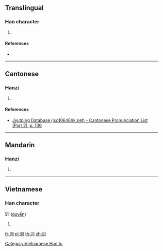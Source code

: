 ==Translingual==

===Han character===
{{Han char|rn=85|rad=水|as=03|sn=6|four=32100|canj=ELLL|ids=⿰氵川}}

# {{defn|Han|sort=水03}}

====References====
* {{Han ref|kx=0604.120|dkj=17117|dj=0998.070|hdz=31552.080|uh=6C4C|ud=27724|bh=CA40|bd=51776}}

----

==Cantonese==

===Hanzi===
{{yue-hanzi|jyut=[[cyun3]]|y=chyun3}}

# {{defn|lang=yue|sort=水03}}

====References====
*[http://www.iso10646hk.net/jp/document/download.jsp Jyutping Database (iso10646hk.net) - Cantonese Pronunciation List (Part 2), p. 136]

----

==Mandarin==

===Hanzi===
{{cmn-hanzi|pin=[[chuàn]] ([[chuan4]])|wg=ch'uan<sup>4</sup>}}

# {{defn|lang=cmn|sort=水03}}

----

==Vietnamese==

===Han character===
'''汌''' ([[quyến]])

# {{defn|lang=vi}}

[[Category:Vietnamese Han tu]]

[[fr:汌]]
[[pl:汌]]
[[th:汌]]
[[zh:汌]]